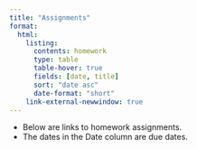 ```yaml
---
title: "Assignments"
format: 
  html:
    listing: 
      contents: homework
      type: table
      table-hover: true
      fields: [date, title]
      sort: "date asc"
      date-format: "short"
    link-external-newwindow: true
---
```


::: callout-note
* Below are links to homework assignments.
* The dates in the Date column are due dates.
:::